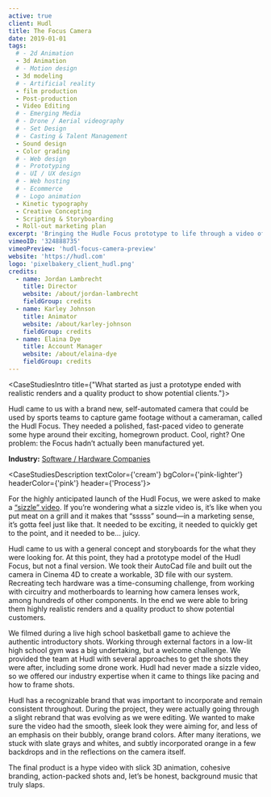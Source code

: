 ```yaml
---
active: true
client: Hudl
title: The Focus Camera
date: 2019-01-01
tags:
  # - 2d Animation
  - 3d Animation
  # - Motion design
  - 3d modeling
  # - Artificial reality
  - film production
  - Post-production
  - Video Editing
  # - Emerging Media
  # - Drone / Aerial videography
  # - Set Design
  # - Casting & Talent Management
  - Sound design
  - Color grading
  # - Web design
  # - Prototyping
  # - UI / UX design
  # - Web hosting
  # - Ecommerce
  # - Logo animation
  - Kinetic typography
  - Creative Concepting
  - Scripting & Storyboarding
  - Roll-out marketing plan
excerpt: 'Bringing the Hudle Focus prototype to life through a video of highly realistic models using 3D animation and modeling and video production.'
vimeoID: '324888735'
vimeoPreview: 'hudl-focus-camera-preview'
website: 'https://hudl.com'
logo: 'pixelbakery_client_hudl.png'
credits:
  - name: Jordan Lambrecht
    title: Director
    website: /about/jordan-lambrecht
    fieldGroup: credits
  - name: Karley Johnson
    title: Animator
    website: /about/karley-johnson
    fieldGroup: credits
  - name: Elaina Dye
    title: Account Manager
    website: /about/elaina-dye
    fieldGroup: credits
---
```


<CaseStudiesIntro title={"What started as just a prototype ended with realistic renders and a quality product to show potential clients."}>

Hudl came to us with a brand new, self-automated camera that could be used by sports teams to capture game footage without a cameraman, called the Hudl Focus. They needed a polished, fast-paced video to generate some hype around their exciting, homegrown product. Cool, right? One problem: the Focus hadn’t actually been manufactured yet.

**Industry:** [Software / Hardware Companies](/industries/saas-video-production)

</CaseStudiesIntro>

<CaseStudiesDescription textColor={'cream'} bgColor={'pink-lighter'} headerColor={'pink'} header={'Process'}>

For the highly anticipated launch of the Hudl Focus, we were asked to make a [“sizzle” video](/services/video-production). If you’re wondering what a sizzle video is, it’s like when you put meat on a grill and it makes that “sssss” sound—in a marketing sense, it’s gotta feel just like that. It needed to be exciting, it needed to quickly get to the point, and it needed to be… juicy.

Hudl came to us with a general concept and storyboards for the what they were looking for. At this point, they had a prototype model of the Hudl Focus, but not a final version. We took their AutoCad file and built out the camera in Cinema 4D to create a workable, 3D file with our system. Recreating tech hardware was a time-consuming challenge, from working with circuitry and motherboards to learning how camera lenses work, among hundreds of other components. In the end we were able to bring them highly realistic renders and a quality product to show potential customers.

We filmed during a live high school basketball game to achieve the authentic introductory shots. Working through external factors in a low-lit high school gym was a big undertaking, but a welcome challenge. We provided the team at Hudl with several approaches to get the shots they were after, including some drone work. Hudl had never made a sizzle video, so we offered our industry expertise when it came to things like pacing and how to frame shots.

Hudl has a recognizable brand that was important to incorporate and remain consistent throughout. During the project, they were actually going through a slight rebrand that was evolving as we were editing. We wanted to make sure the video had the smooth, sleek look they were aiming for, and less of an emphasis on their bubbly, orange brand colors. After many iterations, we stuck with slate grays and whites, and subtly incorporated orange in a few backdrops and in the reflections on the camera itself.

The final product is a hype video with slick 3D animation, cohesive branding, action-packed shots and, let’s be honest, background music that truly slaps.

</CaseStudiesDescription>
